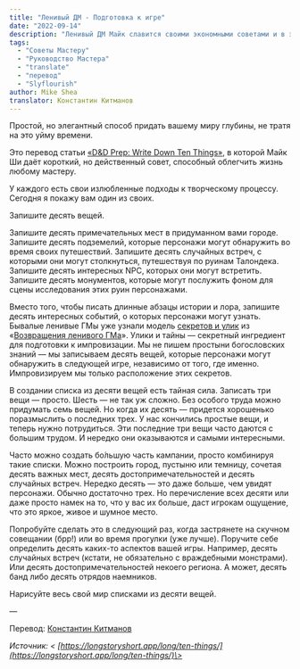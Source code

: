```yaml
---
title: "Ленивый ДМ - Подготовка к игре"
date: "2022-09-14"
description: "Ленивый ДМ Майк славится своими экономными советами и в этой статье он рассказывает об одном из методов подготовки Мастера Подземелья к вождению игры"
tags:
  - "Советы Мастеру"
  - "Руководство Мастера"
  - "translate"
  - "перевод"
  - "Slyflourish"
author: Mike Shea
translator: Константин Китманов
---
```


Простой, но элегантный способ придать вашему миру глубины, не тратя на это уйму времени.

Это перевод статьи [«D&D Prep: Write Down Ten Things»](https://slyflourish.com/lists_of_ten.html), в которой Майк Ши даёт короткий, но действенный совет, способный облегчить жизнь любому мастеру.

У каждого есть свои излюбленные подходы к творческому процессу. Сегодня я покажу вам один из своих.

Запишите десять вещей.

Запишите десять примечательных мест в придуманном вами городе. Запишите десять подземелий, которые персонажи могут обнаружить во время своих путешествий. Запишите десять случайных встреч, с которыми они могут столкнуться, путешествуя по руинам Талондека. Запишите десять интересных NPC, которых они могут встретить. Запишите десять монументов, которые могут послужить фоном для сцены исследования этих руин персонажами.

Вместо того, чтобы писать длинные абзацы истории и лора, запишите десять интересных событий, о которых персонажи могут узнать. Бывалые ленивые ГМы уже узнали модель [секретов и улик](https://slyflourish.com/sharing_secrets.html) из «[Возвращения ленивого ГМа](https://slyflourish.com/returnofthelazydm/index.html)». Улики и тайны — секретный ингредиент для подготовки к импровизации. Мы не пишем простыни богословских знаний — мы записываем десять вещей, которые персонажи могут обнаружить в следующей игре, независимо от того, где именно. Импровизируем мы только расположение этих секретов.

В создании списка из десяти вещей есть тайная сила. Записать три вещи — просто. Шесть — не так уж сложно. Без особого труда можно придумать семь вещей. Но когда их десять — придется хорошенько поразмыслить о последних трех. У нас кончились простые вещи, и теперь нужно потрудиться. Эти последние три вещи часто даются с большим трудом. И нередко они оказываются и самыми интересными.

Часто можно создать бо́льшую часть кампании, просто комбинируя такие списки. Можно построить город, пустыню или темницу, сочетая десять важных мест, десять достопримечательностей и десять случайных встреч. Нередко десять — это даже больше, чем увидят персонажи. Обычно достаточно трех. Но перечисление всех десяти или даже просто намек на то, что у вас их больше, даст игрокам ощущение, что это яркое, живое и шумное место.

Попробуйте сделать это в следующий раз, когда застрянете на скучном совещании (брр!) или во время прогулки (уже лучше). Поручите себе определить десять каких-то аспектов вашей игры. Например, десять случайных встреч (кстати, не обязательно с враждебными монстрами). Или десять достопримечательностей некоего региона. А может, десять банд либо десять отрядов наемников.

Нарисуйте весь свой мир списками из десяти вещей.

—

Перевод: [Константин Китманов](https://k12th.itch.io/)

_Источник: < [https://longstoryshort.app/long/ten-things/](https://longstoryshort.app/long/ten-things/)\>_
